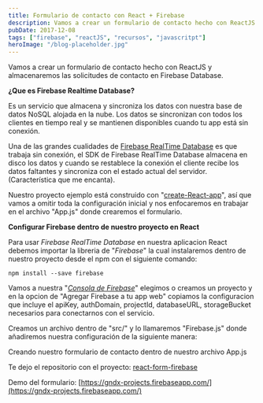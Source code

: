 ```yaml
---
title: Formulario de contacto con React + Firebase
description: Vamos a crear un formulario de contacto hecho con ReactJS y almacenaremos las solicitudes de contacto en Firebase Database.
pubDate: 2017-12-08
tags: ["firebase", "reactJS", "recursos", "javascritpt"]
heroImage: "/blog-placeholder.jpg"
---
```


Vamos a crear un formulario de contacto hecho con ReactJS y almacenaremos las solicitudes de contacto en Firebase Database.

**¿Que es Firebase Realtime Database?**

Es un servicio que almacena y sincroniza los datos con nuestra base de datos NoSQL alojada en la nube. Los datos se sincronizan con todos los clientes en tiempo real y se mantienen disponibles cuando tu app está sin conexión.

Una de las grandes cualidades de [Firebase RealTime Database](https://firebase.google.com/products/database/?hl=es-419) es que trabaja sin conexión, el SDK de Firebase RealTime Database almacena en disco los datos y cuando se restablece la conexión el cliente recibe los datos faltantes y sincroniza con el estado actual del servidor. (Característica que me encanta).

Nuestro proyecto ejemplo está construido con "[create-React-app](https://github.com/facebookincubator/create-react-app)", así que vamos a omitir toda la configuración inicial y nos enfocaremos en trabajar en el archivo "App.js" donde crearemos el formulario.

**Configurar Firebase dentro de nuestro proyecto en React**

Para usar _Firebase RealTime Database_ en nuestra aplicacion React debemos importar la libreria de "_Firebase_" la cual instalaremos dentro de nuestro proyecto desde el npm con el siguiente comando:

    npm install --save firebase

Vamos a nuestra "_[Consola de Firebase](https://console.firebase.google.com)_" elegimos o creamos un proyecto y en la opcion de "Agregar Firebase a tu app web" copiamos la configuracion que incluye el apiKey, authDomain, projectId, databaseURL, storageBucket necesarios para conectarnos con el servicio.

Creamos un archivo dentro de "src/" y lo llamaremos "Firebase.js" donde añadiremos nuestra configuración de la siguiente manera:

Creando nuestro formulario de contacto dentro de nuestro archivo App.js

Te dejo el repositorio con el proyecto: [react-form-firebase](https://github.com/gndx/react-form-firebase)

Demo del formulario: [https://gndx-projects.firebaseapp.com/](https://gndx-projects.firebaseapp.com/)
